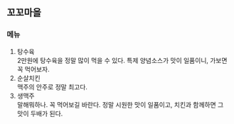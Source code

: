 ## 꼬꼬마을

### 메뉴

1. 탕수육  
2만원에 탕수육을 정말 많이 먹을 수 있다. 특제 양념소스가 맛이 일품이니, 가보면 꼭 먹어보자.
2. 순살치킨  
맥주의 안주로 정말 최고다.
3. 생맥주  
말해뭐하나. 꼭 먹어보길 바란다. 정말 시원한 맛이 일품이고, 치킨과 함께하면 그 맛이 두배가 된다.